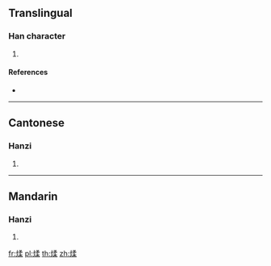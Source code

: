 ==Translingual==

===Han character===
{{Han char|rn=86|rad=火|as=09|sn=13|four=97894|canj=FNHD}}

# {{defn|Han|sort=火09}}

====References====
* {{Han ref|kx=0677.280|dkj=19219|dj=1088.120|hdz=32220.080|uh=7163|ud=29027|bh=DE6E|bd=56942}}

----

==Cantonese==

===Hanzi===
{{yue-hanzi|jyut=|y=yau4}}

# {{defn|lang=yue|sort=火09}}

----

==Mandarin==

===Hanzi===
{{cmn-hanzi|pin=[[rǒu]] ([[rou3]])|wg=jou<sup>3</sup>}}

# {{defn|lang=cmn|sort=火09}}

[[fr:煣]]
[[pl:煣]]
[[th:煣]]
[[zh:煣]]